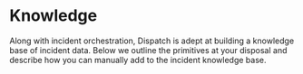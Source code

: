 # Knowledge

Along with incident orchestration, Dispatch is adept at building a knowledge base of incident data. Below we outline the primitives at your disposal and describe how you can manually add to the incident knowledge base.

